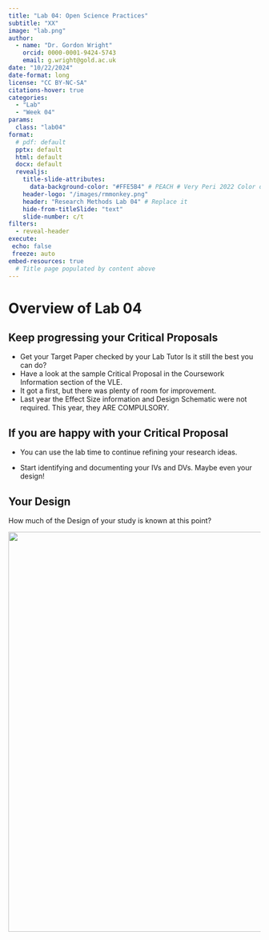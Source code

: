 ```yaml
---
title: "Lab 04: Open Science Practices"
subtitle: "XX"
image: "lab.png"
author: 
  - name: "Dr. Gordon Wright"
    orcid: 0000-0001-9424-5743
    email: g.wright@gold.ac.uk
date: "10/22/2024"
date-format: long
license: "CC BY-NC-SA"
citations-hover: true
categories: 
  - "Lab"
  - "Week 04"
params:
  class: "lab04"
format: 
  # pdf: default
  pptx: default
  html: default
  docx: default
  revealjs: 
    title-slide-attributes: 
      data-background-color: "#FFE5B4" # PEACH # Very Peri 2022 Color of the year
    header-logo: "/images/rmmonkey.png"
    header: "Research Methods Lab 04" # Replace it
    hide-from-titleSlide: "text"
    slide-number: c/t
filters:
  - reveal-header
execute:
 echo: false
 freeze: auto
embed-resources: true
  # Title page populated by content above
---
```


# Overview of Lab 04

## Keep progressing your Critical Proposals

-   Get your Target Paper checked by your Lab Tutor Is it still the best
    you can do?
-   Have a look at the sample Critical Proposal in the Coursework
    Information section of the VLE.
-   It got a first, but there was plenty of room for improvement.
-   Last year the Effect Size information and Design Schematic were not
    required. This year, they ARE COMPULSORY.

## If you are happy with your Critical Proposal

-   You can use the lab time to continue refining your research ideas.

-   Start identifying and documenting your IVs and DVs. Maybe even your
    design!

## Your Design

How much of the Design of your study is known at this point?

![](images/Thisismydesign.drawio.png){fig-align="center" width="800"}
